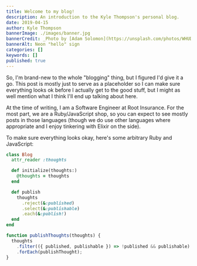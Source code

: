 ```yaml
---
title: Welcome to my blog!
description: An introduction to the Kyle Thompson's personal blog.
date: 2019-04-15
author: Kyle Thompson
bannerImage: ./images/banner.jpg
bannerCredit: _Photo by [Adam Solomon](https://unsplash.com/photos/WHUDOzd5IYU)_
bannerAlt: Neon "hello" sign
categories: []
keywords: []
published: true
---
```



So, I'm brand-new to the whole "blogging" thing, but I figured I'd give it a go. This post is mostly just to serve as a
placeholder so I can make sure everything looks ok before I actually get to the good stuff, but I might as well mention
what I think I'll end up talking about here.

At the time of writing, I am a Software Engineer at <Link href="https://root.engineering/">Root Insurance</Link>. For
the most part, we are a Ruby/JavaScript shop, so you can expect to see mostly posts in those languages (though we do use
other languages where appropriate and I enjoy tinkering with Elixir on the side).

To make sure everything looks okay, here's some arbitrary Ruby and JavaScript:

```ruby
class Blog
  attr_reader :thoughts

  def initialize(thoughts:)
    @thoughts = thoughts
  end

  def publish
    thoughts
      .reject(&:published)
      .select(&:publishable)
      .each(&:publish!)
  end
end
```

```javascript
function publishThoughts(thoughts) {
  thoughts
    .filter(({ published, publishable }) => !published && publishable)
    .forEach(publishThought);
}
```
